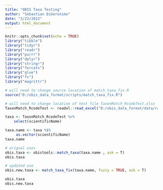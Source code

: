 ```yaml
---
title: "OBIS Taxa Testing"
author: "Sebastian DiGeronimo"
date: "3/23/2022"
output: html_document
---
```


```r
knitr::opts_chunk$set(echo = TRUE)
library("tibble")
library("tidyr")
library("readr")
library("purrr")
library("dplyr")
library("stringr")
library("forcats")
library("glue")
library("fs")
library("magrittr")
```

```r
# will need to change source location of match_taxa_fix.R
source("D:/obis_data_format/scripts/match_taxa_fix.R")

# will need to change location of test file TaxonMatch_RcodeTest.xlsx
TaxonMatch_RcodeTest <- readxl::read_excel("D:/obis_data_format/data/raw/TaxonMatch_RcodeTest.xlsx")

taxa <- TaxonMatch_RcodeTest %>%
    select(scientificName)
```


```r
taxa.name <- taxa %$% 
     as.vector(scientificName) 
taxa.name 

# orignal uses
obis.taxa <- obistools::match_taxa(taxa.name , ask = T)
obis.taxa

```

```r
# updated use
obis.new.taxa <- match_taxa_fix(taxa.name, fuzzy = TRUE, ask = T)

obis.taxa
obis.new.taxa
```
